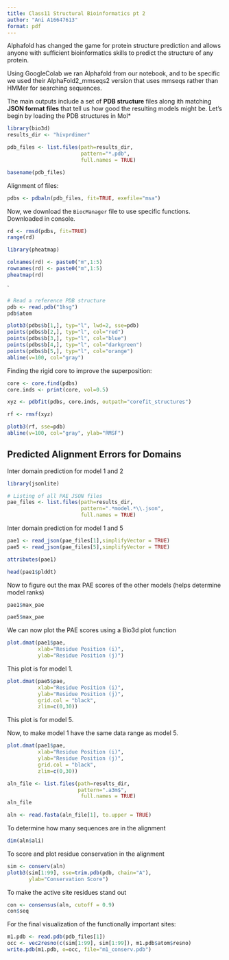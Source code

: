 ---
title: Class11 Structural Bioinformatics pt 2
author: "Ani A16647613"
format: pdf
---

Alphafold has changed the game for protein structure prediction and allows anyone with sufficient bioinformatics skills to predict the structure of any protein.

Using GoogleColab we ran Alphafold from our notebook, and to be specific we used their AlphaFold2_mmseqs2 version that uses mmseqs rather than HMMer for searching sequences.

The main outputs include a set of **PDB structure** files along ith matching **JSON format files** that tell us how good the resulting models might be.
Let's begin by loading the PDB structures in Mol*


```{r}
library(bio3d)
results_dir <- "hivprdimer"

pdb_files <- list.files(path=results_dir,
                        pattern="*.pdb",
                        full.names = TRUE)

basename(pdb_files)
```
Alignment of files:
```{r}
pdbs <- pdbaln(pdb_files, fit=TRUE, exefile="msa")
```

Now, we download the `BiocManager` file to use specific functions. Downloaded in console.

```{r}
rd <- rmsd(pdbs, fit=TRUE)
range(rd)

```

```{r}
library(pheatmap)

colnames(rd) <- paste0("m",1:5)
rownames(rd) <- paste0("m",1:5)
pheatmap(rd)
```
`

```{r}
# Read a reference PDB structure
pdb <- read.pdb("1hsg")
pdb$atom

plotb3(pdbs$b[1,], typ="l", lwd=2, sse=pdb)
points(pdbs$b[2,], typ="l", col="red")
points(pdbs$b[3,], typ="l", col="blue")
points(pdbs$b[4,], typ="l", col="darkgreen")
points(pdbs$b[5,], typ="l", col="orange")
abline(v=100, col="gray")
```

Finding the rigid core to improve the superposition:
```{r}
core <- core.find(pdbs)
core.inds <- print(core, vol=0.5)
```
```{r}
xyz <- pdbfit(pdbs, core.inds, outpath="corefit_structures")
```

```{r}
rf <- rmsf(xyz)

plotb3(rf, sse=pdb)
abline(v=100, col="gray", ylab="RMSF")
```


## Predicted Alignment Errors for Domains

Inter domain prediction for model 1 and 2
```{r}
library(jsonlite)

# Listing of all PAE JSON files
pae_files <- list.files(path=results_dir,
                        pattern=".*model.*\\.json",
                        full.names = TRUE)
```

Inter domain prediction for model 1 and 5
```{r}
pae1 <- read_json(pae_files[1],simplifyVector = TRUE)
pae5 <- read_json(pae_files[5],simplifyVector = TRUE)

attributes(pae1)
```

```{r}
head(pae1$plddt) 
```

Now to figure out the max PAE scores of the other models (helps determine model ranks)
```{r}
pae1$max_pae
```

```{r}
pae5$max_pae
```

We can now plot the PAE scores using a Bio3d plot function
```{r}
plot.dmat(pae1$pae, 
          xlab="Residue Position (i)",
          ylab="Residue Position (j)")
```
This plot is for model 1.

```{r}
plot.dmat(pae5$pae, 
          xlab="Residue Position (i)",
          ylab="Residue Position (j)",
          grid.col = "black",
          zlim=c(0,30))
```
This plot is for model 5.

Now, to make model 1 have the same data range as model 5.
```{r}
plot.dmat(pae1$pae, 
          xlab="Residue Position (i)",
          ylab="Residue Position (j)",
          grid.col = "black",
          zlim=c(0,30))
```

```{r}
aln_file <- list.files(path=results_dir,
                       pattern=".a3m$",
                        full.names = TRUE)
aln_file
```

```{r}
aln <- read.fasta(aln_file[1], to.upper = TRUE)
```

To determine how many sequences are in the alignment
```{r}
dim(aln$ali)
```

To score and plot residue conservation in the alignment
```{r}
sim <- conserv(aln)
plotb3(sim[1:99], sse=trim.pdb(pdb, chain="A"),
       ylab="Conservation Score")
```

To make the active site residues stand out
```{r}
con <- consensus(aln, cutoff = 0.9)
con$seq
```

For the final visualization of the functionally important sites:
```{r}
m1.pdb <- read.pdb(pdb_files[1])
occ <- vec2resno(c(sim[1:99], sim[1:99]), m1.pdb$atom$resno)
write.pdb(m1.pdb, o=occ, file="m1_conserv.pdb")
```


